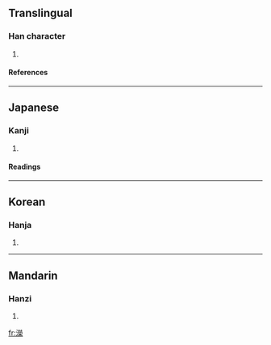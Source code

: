 {{see|溁}}

==Translingual==
===Han character===
{{Han char|rn=85|rad=水|as=14|sn=17|four=|canj=水火火木 (EFFD)}}
# {{defn|Han|sort=水14}}
====References====
{{Han ref|kx=0655.290|dkj=18489|dj=1066.020|hdz=31773.040|uh=6FDA|ud=28634}}

----
==Japanese==
===Kanji===
{{ja-kanji|grade=|rs=水14}}
# {{defn|Japanese}} 
====Readings====
{{ja-readings|on=[[えい]] (ei), [[よう]] (yō)|kun=[[おがわ]] (ogawa)}}

----
==Korean==
===Hanja===
{{ko-hanja|hangeul=영|eumhun=|rv=yeong|mr=yŏng|y=eyng}}
# {{defn|Korean}}

----
==Mandarin==
===Hanzi===
{{cmn-hanzi|pin=[[bì]] (bi4), [[yíng]] (ying2)|wg=pi<sup>4</sup>, ying<sup>2</sup>}}
# {{defn|Mandarin}}

[[fr:濚]]